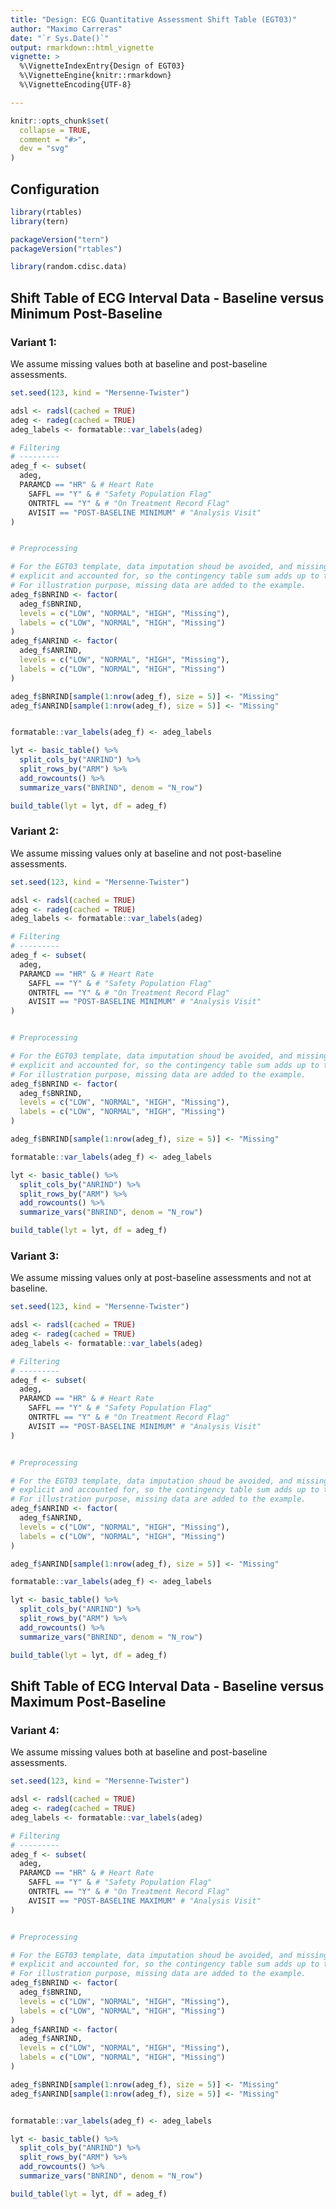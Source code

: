 ```yaml
---
title: "Design: ECG Quantitative Assessment Shift Table (EGT03)"
author: "Maximo Carreras"
date: "`r Sys.Date()`"
output: rmarkdown::html_vignette
vignette: >
  %\VignetteIndexEntry{Design of EGT03}
  %\VignetteEngine{knitr::rmarkdown}
  %\VignetteEncoding{UTF-8}

---
```


```r
knitr::opts_chunk$set(
  collapse = TRUE,
  comment = "#>",
  dev = "svg"
)
```

## Configuration

```r
library(rtables)
library(tern)

packageVersion("tern")
packageVersion("rtables")

library(random.cdisc.data)
```

## Shift Table of ECG Interval Data - Baseline versus Minimum Post-Baseline

### Variant 1:
We assume missing values both at baseline and post-baseline assessments.

```r

set.seed(123, kind = "Mersenne-Twister")

adsl <- radsl(cached = TRUE)
adeg <- radeg(cached = TRUE)
adeg_labels <- formatable::var_labels(adeg)

# Filtering
# ---------
adeg_f <- subset(
  adeg,
  PARAMCD == "HR" & # Heart Rate
    SAFFL == "Y" & # "Safety Population Flag"
    ONTRTFL == "Y" & # "On Treatment Record Flag"
    AVISIT == "POST-BASELINE MINIMUM" # "Analysis Visit"
)


# Preprocessing

# For the EGT03 template, data imputation shoud be avoided, and missing data
# explicit and accounted for, so the contingency table sum adds up to the group N.
# For illustration purpose, missing data are added to the example.
adeg_f$BNRIND <- factor(
  adeg_f$BNRIND,
  levels = c("LOW", "NORMAL", "HIGH", "Missing"),
  labels = c("LOW", "NORMAL", "HIGH", "Missing")
)
adeg_f$ANRIND <- factor(
  adeg_f$ANRIND,
  levels = c("LOW", "NORMAL", "HIGH", "Missing"),
  labels = c("LOW", "NORMAL", "HIGH", "Missing")
)

adeg_f$BNRIND[sample(1:nrow(adeg_f), size = 5)] <- "Missing"
adeg_f$ANRIND[sample(1:nrow(adeg_f), size = 5)] <- "Missing"


formatable::var_labels(adeg_f) <- adeg_labels

lyt <- basic_table() %>%
  split_cols_by("ANRIND") %>%
  split_rows_by("ARM") %>%
  add_rowcounts() %>%
  summarize_vars("BNRIND", denom = "N_row")

build_table(lyt = lyt, df = adeg_f)
```


### Variant 2:
We assume missing values only at baseline and not post-baseline assessments.

```r

set.seed(123, kind = "Mersenne-Twister")

adsl <- radsl(cached = TRUE)
adeg <- radeg(cached = TRUE)
adeg_labels <- formatable::var_labels(adeg)

# Filtering
# ---------
adeg_f <- subset(
  adeg,
  PARAMCD == "HR" & # Heart Rate
    SAFFL == "Y" & # "Safety Population Flag"
    ONTRTFL == "Y" & # "On Treatment Record Flag"
    AVISIT == "POST-BASELINE MINIMUM" # "Analysis Visit"
)


# Preprocessing

# For the EGT03 template, data imputation shoud be avoided, and missing data
# explicit and accounted for, so the contingency table sum adds up to the group N.
# For illustration purpose, missing data are added to the example.
adeg_f$BNRIND <- factor(
  adeg_f$BNRIND,
  levels = c("LOW", "NORMAL", "HIGH", "Missing"),
  labels = c("LOW", "NORMAL", "HIGH", "Missing")
)

adeg_f$BNRIND[sample(1:nrow(adeg_f), size = 5)] <- "Missing"

formatable::var_labels(adeg_f) <- adeg_labels

lyt <- basic_table() %>%
  split_cols_by("ANRIND") %>%
  split_rows_by("ARM") %>%
  add_rowcounts() %>%
  summarize_vars("BNRIND", denom = "N_row")

build_table(lyt = lyt, df = adeg_f)
```

### Variant 3:
We assume missing values only at post-baseline assessments and not at baseline.

```r

set.seed(123, kind = "Mersenne-Twister")

adsl <- radsl(cached = TRUE)
adeg <- radeg(cached = TRUE)
adeg_labels <- formatable::var_labels(adeg)

# Filtering
# ---------
adeg_f <- subset(
  adeg,
  PARAMCD == "HR" & # Heart Rate
    SAFFL == "Y" & # "Safety Population Flag"
    ONTRTFL == "Y" & # "On Treatment Record Flag"
    AVISIT == "POST-BASELINE MINIMUM" # "Analysis Visit"
)


# Preprocessing

# For the EGT03 template, data imputation shoud be avoided, and missing data
# explicit and accounted for, so the contingency table sum adds up to the group N.
# For illustration purpose, missing data are added to the example.
adeg_f$ANRIND <- factor(
  adeg_f$ANRIND,
  levels = c("LOW", "NORMAL", "HIGH", "Missing"),
  labels = c("LOW", "NORMAL", "HIGH", "Missing")
)

adeg_f$ANRIND[sample(1:nrow(adeg_f), size = 5)] <- "Missing"

formatable::var_labels(adeg_f) <- adeg_labels

lyt <- basic_table() %>%
  split_cols_by("ANRIND") %>%
  split_rows_by("ARM") %>%
  add_rowcounts() %>%
  summarize_vars("BNRIND", denom = "N_row")

build_table(lyt = lyt, df = adeg_f)
```


## Shift Table of ECG Interval Data - Baseline versus Maximum Post-Baseline

### Variant 4:
We assume missing values both at baseline and post-baseline assessments.

```r

set.seed(123, kind = "Mersenne-Twister")

adsl <- radsl(cached = TRUE)
adeg <- radeg(cached = TRUE)
adeg_labels <- formatable::var_labels(adeg)

# Filtering
# ---------
adeg_f <- subset(
  adeg,
  PARAMCD == "HR" & # Heart Rate
    SAFFL == "Y" & # "Safety Population Flag"
    ONTRTFL == "Y" & # "On Treatment Record Flag"
    AVISIT == "POST-BASELINE MAXIMUM" # "Analysis Visit"
)


# Preprocessing

# For the EGT03 template, data imputation shoud be avoided, and missing data
# explicit and accounted for, so the contingency table sum adds up to the group N.
# For illustration purpose, missing data are added to the example.
adeg_f$BNRIND <- factor(
  adeg_f$BNRIND,
  levels = c("LOW", "NORMAL", "HIGH", "Missing"),
  labels = c("LOW", "NORMAL", "HIGH", "Missing")
)
adeg_f$ANRIND <- factor(
  adeg_f$ANRIND,
  levels = c("LOW", "NORMAL", "HIGH", "Missing"),
  labels = c("LOW", "NORMAL", "HIGH", "Missing")
)

adeg_f$BNRIND[sample(1:nrow(adeg_f), size = 5)] <- "Missing"
adeg_f$ANRIND[sample(1:nrow(adeg_f), size = 5)] <- "Missing"


formatable::var_labels(adeg_f) <- adeg_labels

lyt <- basic_table() %>%
  split_cols_by("ANRIND") %>%
  split_rows_by("ARM") %>%
  add_rowcounts() %>%
  summarize_vars("BNRIND", denom = "N_row")

build_table(lyt = lyt, df = adeg_f)
```
